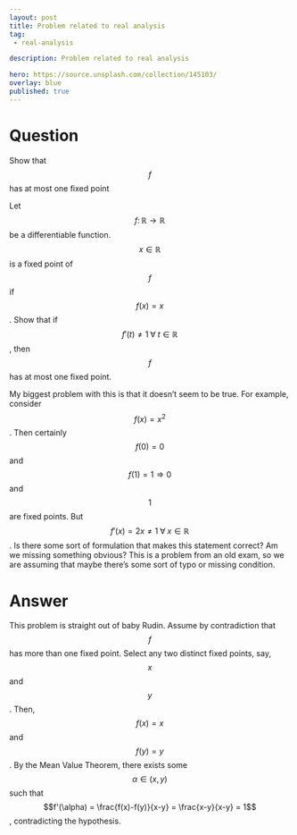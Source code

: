 ---
layout: post
title: Problem related to real analysis
tag:
 - real-analysis

description: Problem related to real analysis

hero: https://source.unsplash.com/collection/145103/
overlay: blue 
published: true
---

# Question 

Show that $$f$$ has at most one fixed point

<!--break-->


Let $$f\colon\mathbb{R}\to\mathbb{R}$$ be a differentiable function.
 $$x\in\mathbb{R}$$ is a fixed point of $$f$$ if $$f(x)=x$$.
 Show that if $$f'(t)\neq 1\;\forall\;t\in\mathbb{R}$$, then $$f$$ has at most one fixed point.

My biggest problem  with this is that it doesn't seem to be true.
 For example, consider $$f(x)=x^2$$.
 Then certainly $$f(0)=0$$ and $$f(1)=1 \Rightarrow 0$$ and $$1$$ are fixed points.
 But $$f'(x)=2x\neq 1 \;\forall\;x\in\mathbb{R}$$.
 Is there some sort of formulation that makes this statement correct? Am we missing something obvious? This is a problem from an old exam, so we are  assuming that maybe there's some sort of typo or missing condition.


# Answer 


This problem is straight out of baby Rudin.
Assume by contradiction that $$f$$ has more than one fixed point. Select any two distinct fixed points, say, $$x$$ and $$y$$.
Then, $$f(x) = x$$ and $$f(y) = y$$. By the Mean Value Theorem, there exists some $$\alpha \in (x,y)$$ such that $$f'(\alpha) = \frac{f(x)-f(y)}{x-y} = \frac{x-y}{x-y} = 1$$, contradicting the hypothesis.

